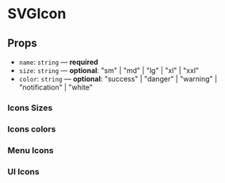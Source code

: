 
<Meta title="Components/SVGIcon" component={SVGIcon} />

# SVGIcon

## Props

- `name`: `string` — **required**
- `size`: `string` — **optional**: "sm" | "md" | "lg" | "xl" | "xxl"
- `color`: `string` — **optional**: "success" | "danger" | "warning" | "notification" | "white"

### Icons Sizes

<Preview>
  <Story name="size">
    <Flex justifyContent="space-evenly">
        <SVGIcon name="dashboard" size="sm" />
        <SVGIcon name="dashboard" />
        <SVGIcon name="dashboard" size="lg" />
        <SVGIcon name="dashboard" size="xl" />
        <SVGIcon name="dashboard" size="xxl" />
    </Flex>
  </Story>
</Preview>

### Icons colors

<Preview>
  <Story name="colors">
    <Flex justifyContent="space-evenly">
        <SVGIcon name="dashboard" />
        <SVGIcon name="dashboard" color="success"/>
        <SVGIcon name="dashboard" color="danger"/>
        <SVGIcon name="dashboard" color="warning"/>
        <SVGIcon name="dashboard" color="notification"/>
    </Flex>
  </Story>
</Preview>

### Menu Icons

<Preview>
  <Story name="menu">
    <Flex justifyContent="space-evenly">
        <SVGIcon name="dashboard" size="lg" />
        <SVGIcon name="application" size="lg" />
        <SVGIcon name="cloudAccounts" size="lg" />
        <SVGIcon name="resource" size="lg" />
        <SVGIcon name="organizationalStructure" size="lg" />
        <SVGIcon name="contactPersons" size="lg" />
        <SVGIcon name="users" size="lg" />
        <SVGIcon name="mappingRules" size="lg" />
        <SVGIcon name="costSplittingRules" size="lg" />
        <SVGIcon name="actionLog" size="lg" />
        <SVGIcon name="businessUnitType" size="lg" />
    </Flex>
  </Story>
</Preview>

### UI Icons

<Preview>
  <Story name="ui">
    <Flex justifyContent="space-evenly">
        <SVGIcon name="danger" />
        <SVGIcon name="success" />
        <SVGIcon name="info" />
        <SVGIcon name="help" />
        <SVGIcon name="plus" />
        <SVGIcon name="minus" />
    </Flex>
  </Story>
</Preview>

